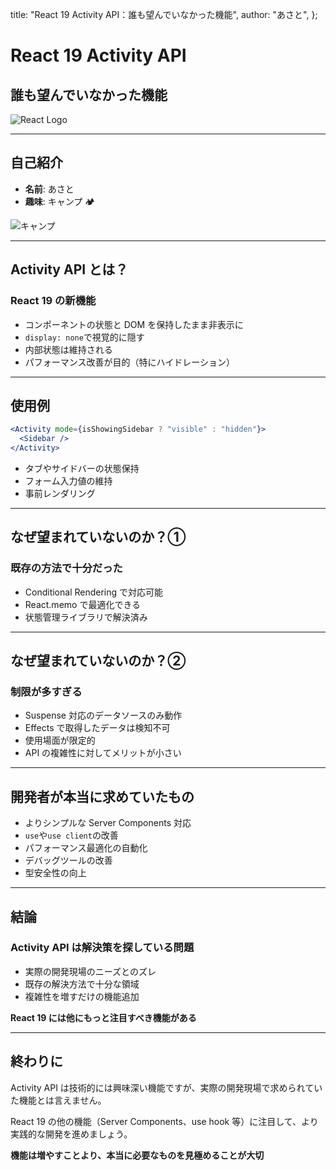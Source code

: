  title: "React 19 Activity API：誰も望んでいなかった機能",
  author: "あさと",
};

<div className="slide">

# React 19 Activity API

## 誰も望んでいなかった機能

![React Logo](/2025-10-03_asato_react19-activity-unwanted/react.png)

</div>

---

<div className="slide">

## 自己紹介

- **名前**: あさと
- **趣味**: キャンプ 🏕️

![キャンプ](/2025-10-03_asato_react19-activity-unwanted/img.jpg)

</div>

---

<div className="slide">

## Activity API とは？

### React 19 の新機能

- コンポーネントの状態と DOM を保持したまま非表示に
- `display: none`で視覚的に隠す
- 内部状態は維持される
- パフォーマンス改善が目的（特にハイドレーション）

</div>

---

<div className="slide">

## 使用例

```jsx
<Activity mode={isShowingSidebar ? "visible" : "hidden"}>
  <Sidebar />
</Activity>
```

- タブやサイドバーの状態保持
- フォーム入力値の維持
- 事前レンダリング

</div>

---

<div className="slide">

## なぜ望まれていないのか？①

### 既存の方法で十分だった

- Conditional Rendering で対応可能
- React.memo で最適化できる
- 状態管理ライブラリで解決済み

</div>

---

<div className="slide">

## なぜ望まれていないのか？②

### 制限が多すぎる

- Suspense 対応のデータソースのみ動作
- Effects で取得したデータは検知不可
- 使用場面が限定的
- API の複雑性に対してメリットが小さい

</div>

---

<div className="slide">

## 開発者が本当に求めていたもの

- よりシンプルな Server Components 対応
- `use`や`use client`の改善
- パフォーマンス最適化の自動化
- デバッグツールの改善
- 型安全性の向上

</div>

---

<div className="slide">

## 結論

### Activity API は解決策を探している問題

- 実際の開発現場のニーズとのズレ
- 既存の解決方法で十分な領域
- 複雑性を増すだけの機能追加

**React 19 には他にもっと注目すべき機能がある**

</div>

---

<div className="slide">

## 終わりに

Activity API は技術的には興味深い機能ですが、実際の開発現場で求められていた機能とは言えません。

React 19 の他の機能（Server Components、use hook 等）に注目して、より実践的な開発を進めましょう。

**機能は増やすことより、本当に必要なものを見極めることが大切**

</div>
